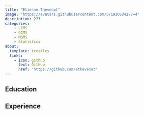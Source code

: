 ---
title: "Etienne Thévenot"
image: "https://avatars.githubusercontent.com/u/19306842?v=4"
description: ???
categories: 
    - LCMS
    - GCMS
    - MSMS
    - Statistics
about:
  template: trestles
  links: 
    - icon: github
      text: Github
      href: "https://github.com/ethevenot"
---

## Education

## Experience
